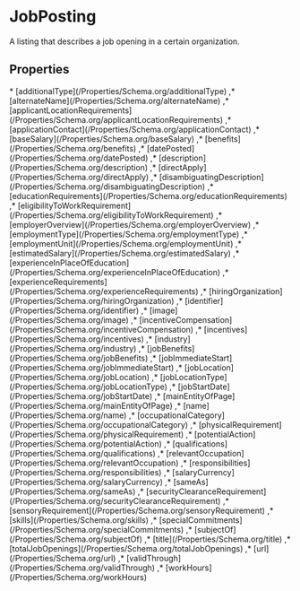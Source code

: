 
# JobPosting

A listing that describes a job opening in a certain organization.

## Properties

<Grid>
* [additionalType](/Properties/Schema.org/additionalType)
,* [alternateName](/Properties/Schema.org/alternateName)
,* [applicantLocationRequirements](/Properties/Schema.org/applicantLocationRequirements)
,* [applicationContact](/Properties/Schema.org/applicationContact)
,* [baseSalary](/Properties/Schema.org/baseSalary)
,* [benefits](/Properties/Schema.org/benefits)
,* [datePosted](/Properties/Schema.org/datePosted)
,* [description](/Properties/Schema.org/description)
,* [directApply](/Properties/Schema.org/directApply)
,* [disambiguatingDescription](/Properties/Schema.org/disambiguatingDescription)
,* [educationRequirements](/Properties/Schema.org/educationRequirements)
,* [eligibilityToWorkRequirement](/Properties/Schema.org/eligibilityToWorkRequirement)
,* [employerOverview](/Properties/Schema.org/employerOverview)
,* [employmentType](/Properties/Schema.org/employmentType)
,* [employmentUnit](/Properties/Schema.org/employmentUnit)
,* [estimatedSalary](/Properties/Schema.org/estimatedSalary)
,* [experienceInPlaceOfEducation](/Properties/Schema.org/experienceInPlaceOfEducation)
,* [experienceRequirements](/Properties/Schema.org/experienceRequirements)
,* [hiringOrganization](/Properties/Schema.org/hiringOrganization)
,* [identifier](/Properties/Schema.org/identifier)
,* [image](/Properties/Schema.org/image)
,* [incentiveCompensation](/Properties/Schema.org/incentiveCompensation)
,* [incentives](/Properties/Schema.org/incentives)
,* [industry](/Properties/Schema.org/industry)
,* [jobBenefits](/Properties/Schema.org/jobBenefits)
,* [jobImmediateStart](/Properties/Schema.org/jobImmediateStart)
,* [jobLocation](/Properties/Schema.org/jobLocation)
,* [jobLocationType](/Properties/Schema.org/jobLocationType)
,* [jobStartDate](/Properties/Schema.org/jobStartDate)
,* [mainEntityOfPage](/Properties/Schema.org/mainEntityOfPage)
,* [name](/Properties/Schema.org/name)
,* [occupationalCategory](/Properties/Schema.org/occupationalCategory)
,* [physicalRequirement](/Properties/Schema.org/physicalRequirement)
,* [potentialAction](/Properties/Schema.org/potentialAction)
,* [qualifications](/Properties/Schema.org/qualifications)
,* [relevantOccupation](/Properties/Schema.org/relevantOccupation)
,* [responsibilities](/Properties/Schema.org/responsibilities)
,* [salaryCurrency](/Properties/Schema.org/salaryCurrency)
,* [sameAs](/Properties/Schema.org/sameAs)
,* [securityClearanceRequirement](/Properties/Schema.org/securityClearanceRequirement)
,* [sensoryRequirement](/Properties/Schema.org/sensoryRequirement)
,* [skills](/Properties/Schema.org/skills)
,* [specialCommitments](/Properties/Schema.org/specialCommitments)
,* [subjectOf](/Properties/Schema.org/subjectOf)
,* [title](/Properties/Schema.org/title)
,* [totalJobOpenings](/Properties/Schema.org/totalJobOpenings)
,* [url](/Properties/Schema.org/url)
,* [validThrough](/Properties/Schema.org/validThrough)
,* [workHours](/Properties/Schema.org/workHours)

</Grid>


